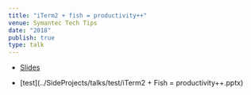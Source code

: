 ```yaml
---
title: "iTerm2 + fish = productivity++"
venue: Symantec Tech Tips
date: "2018"
publish: true
type: talk
---
```



- [Slides](https://docs.google.com/presentation/d/1r2pCnmIa5LhjVqby7N-IU5ojehEITgVdkB1z074JRlo/edit?usp=sharing)

- [test](../SideProjects/talks/test/iTerm2 + Fish = productivity++.pptx)
